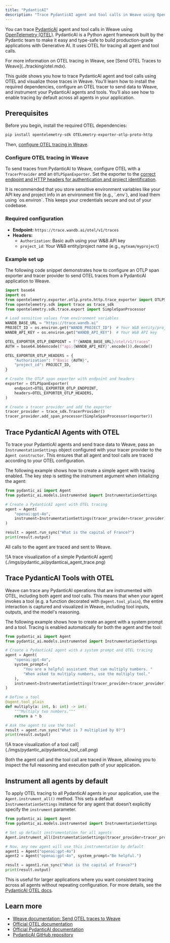 ```yaml
---
title: "PydanticAI"
description: "Trace PydanticAI agent and tool calls in Weave using OpenTelemetry"
---
```


You can trace [PydanticAI](https://ai.pydantic.dev/) agent and tool calls in Weave using [OpenTelemetry (OTEL)](https://opentelemetry.io/). PydanticAI is a Python agent framework built by the Pydantic team to make it easy and type-safe to build production-grade applications with Generative AI. It uses OTEL for tracing all agent and tool calls.

<Tip>
For more information on OTEL tracing in Weave, see [Send OTEL Traces to Weave](../tracking/otel.mdx).
</Tip>

This guide shows you how to trace PydanticAI agent and tool calls using OTEL and visualize those traces in Weave. You’ll learn how to install the required dependencies, configure an OTEL tracer to send data to Weave, and instrument your PydanticAI agents and tools. You’ll also see how to enable tracing by default across all agents in your application.

## Prerequisites

Before you begin, install the required OTEL dependencies:

```bash
pip install opentelemetry-sdk OTELemetry-exporter-otlp-proto-http
```
Then, [configure OTEL tracing in Weave](#configure-otel-tracing-in-weave).

### Configure OTEL tracing in Weave

To send traces from PydanticAI to Weave, configure OTEL with a `TracerProvider` and an `OTLPSpanExporter`. Set the exporter to the [correct endpoint and HTTP headers for authentication and project identification](#required-configuration).

<Warning>
It is recommended that you store sensitive environment variables like your API key and project info in an environment file (e.g., `.env`), and load them using `os.environ`. This keeps your credentials secure and out of your codebase.
</Warning>

### Required configuration

- **Endpoint:** `https://trace.wandb.ai/otel/v1/traces`
- **Headers:**
  - `Authorization`: Basic auth using your W&B API key
  - `project_id`: Your W&B entity/project name (e.g., `myteam/myproject`)

### Example set up

The following code snippet demonstrates how to configure an OTLP span exporter and tracer provider to send OTEL traces from a PydanticAI application to Weave. 

```python lines
import base64
import os
from opentelemetry.exporter.otlp.proto.http.trace_exporter import OTLPSpanExporter
from opentelemetry.sdk import trace as trace_sdk
from opentelemetry.sdk.trace.export import SimpleSpanProcessor

# Load sensitive values from environment variables
WANDB_BASE_URL = "https://trace.wandb.ai"
PROJECT_ID = os.environ.get("WANDB_PROJECT_ID")  # Your W&B entity/project name e.g. "myteam/myproject"
WANDB_API_KEY = os.environ.get("WANDB_API_KEY")  # Your W&B API key

OTEL_EXPORTER_OTLP_ENDPOINT = f"{WANDB_BASE_URL}/otel/v1/traces"
AUTH = base64.b64encode(f"api:{WANDB_API_KEY}".encode()).decode()

OTEL_EXPORTER_OTLP_HEADERS = {
    "Authorization": f"Basic {AUTH}",
    "project_id": PROJECT_ID,
}

# Create the OTLP span exporter with endpoint and headers
exporter = OTLPSpanExporter(
    endpoint=OTEL_EXPORTER_OTLP_ENDPOINT,
    headers=OTEL_EXPORTER_OTLP_HEADERS,
)

# Create a tracer provider and add the exporter
tracer_provider = trace_sdk.TracerProvider()
tracer_provider.add_span_processor(SimpleSpanProcessor(exporter))
```

## Trace PydanticAI Agents with OTEL

To trace your PydanticAI agents and send trace data to Weave, pass an `InstrumentationSettings` object configured with your tracer provider to the `Agent constructor`. This ensures that all agent and tool calls are traced according to your OTEL configuration.

The following example shows how to create a simple agent with tracing enabled. The key step is setting the instrument argument when initializing the agent:

```python lines
from pydantic_ai import Agent
from pydantic_ai.models.instrumented import InstrumentationSettings

# Create a PydanticAI agent with OTEL tracing
agent = Agent(
    "openai:gpt-4o",
    instrument=InstrumentationSettings(tracer_provider=tracer_provider),
)

result = agent.run_sync("What is the capital of France?")
print(result.output)
```

All calls to the agent are traced and sent to Weave.

<Frame>
![A trace visualization of a simple PydanticAI agent](./imgs/pydantic_ai/pydanticai_agent_trace.png)
</Frame>

## Trace PydanticAI Tools with OTEL

Weave can trace any PydanticAI operations that are instrumented with OTEL, including both agent and tool calls. This means that when your agent invokes a tool (e.g. a function decorated with `@agent.tool_plain`), the entire interaction is captured and visualized in Weave, including tool inputs, outputs, and the model's reasoning.

The following example shows how to create an agent with a system prompt and a tool. Tracing is enabled automatically for both the agent and the tool:

```python lines
from pydantic_ai import Agent
from pydantic_ai.models.instrumented import InstrumentationSettings

# Create a PydanticAI agent with a system prompt and OTEL tracing
agent = Agent(
    "openai:gpt-4o",
    system_prompt=(
        "You are a helpful assistant that can multiply numbers. "
        "When asked to multiply numbers, use the multiply tool."
    ),
    instrument=InstrumentationSettings(tracer_provider=tracer_provider),
)

# Define a tool
@agent.tool_plain
def multiply(a: int, b: int) -> int:
    """Multiply two numbers."""
    return a * b

# Ask the agent to use the tool
result = agent.run_sync("What is 7 multiplied by 8?")
print(result.output)
```
<Frame>
![A trace visualization of a tool call](./imgs/pydantic_ai/pydanticai_tool_call.png)
</Frame>

Both the agent call and the tool call are traced in Weave, allowing you to inspect the full reasoning and execution path of your application.

## Instrument all agents by default

To apply OTEL tracing to all PydanticAI agents in your application, use the `Agent.instrument_all()` method. This sets a default `InstrumentationSettings` instance for any agent that doesn’t explicitly specify the `instrument` parameter.

```python lines
from pydantic_ai import Agent
from pydantic_ai.models.instrumented import InstrumentationSettings

# Set up default instrumentation for all agents
Agent.instrument_all(InstrumentationSettings(tracer_provider=tracer_provider))

# Now, any new agent will use this instrumentation by default
agent1 = Agent("openai:gpt-4o")
agent2 = Agent("openai:gpt-4o", system_prompt="Be helpful.")

result = agent1.run_sync("What is the capital of France?")
print(result.output)
```

This is useful for larger applications where you want consistent tracing across all agents without repeating configuration. For more details, see the [PydanticAI OTEL docs](https://ai.pydantic.dev/logfire/#using-logfire).

## Learn more

- [Weave documentation: Send OTEL traces to Weave](../tracking/otel.mdx)
- [Official OTEL documentation](https://opentelemetry.io/)
- [Official PydanticAI documentation](https://ai.pydantic.dev/)
- [PydanticAI GitHub repository](https://github.com/pydantic/pydantic-ai)